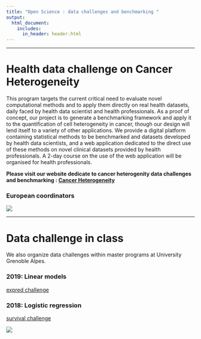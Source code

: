 ```yaml
---
title: "Open Science : data challenges and benchmarking "
output:
  html_document:
    includes:
      in_header: header.html
---
```


***

# Health data challenge  on  Cancer Heterogeneity

This program targets the current critical need to evaluate novel computational methods and to apply them directly on real health datasets, daily faced by health data scientist and health professionals. As a proof of concept, our project is to generate a benchmarking framework and apply it to the quantification of cell heterogeneity in cancer, though our design will lend itself to a variety of other applications. We provide a digital platform containing statistical methods to be benchmarked and datasets developed by health data scientists, and a web application dedicated to the direct use of these methods on novel clinical datasets provided by health professionals. A 2-day course on the use of the web application will be organised for health professionals.

**Please visit our website dedicate to cancer heterogenity data challenges and benchmarking : [Cancer Heterogeneity](https://cancer-heterogeneity.github.io/)**

### European coordinators 

![](pictures/cometh_network.png)


***

# Data challenge in class

We also organize data challenges within master programs at University Grenoble Alpes.

### 2019: Linear models

[expred challenge](https://competitions.codalab.org/competitions/22422)

### 2018: Logistic regression

[survival challenge](https://competitions.codalab.org/competitions/21360)


![](pictures/open_science.png)

